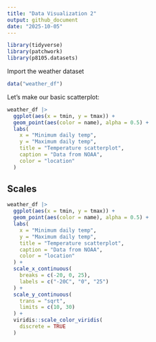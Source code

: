 ```yaml
---
title: "Data Visualization 2"
output: github_document
date: "2025-10-05"
---
```


```r
library(tidyverse)
library(patchwork)
library(p8105.datasets)
```


Import the weather dataset

```r
data("weather_df")
```


Let's make our basic scatterplot:

```r
weather_df |> 
  ggplot(aes(x = tmin, y = tmax)) + 
  geom_point(aes(color = name), alpha = 0.5) + 
  labs(
    x = "Minimum daily temp",
    y = "Maximum daily temp",
    title = "Temperature scatterplot", 
    caption = "Data from NOAA",
    color = "location"
  )
```


## Scales

```r
weather_df |> 
  ggplot(aes(x = tmin, y = tmax)) + 
  geom_point(aes(color = name), alpha = 0.5) + 
  labs(
    x = "Minimum daily temp",
    y = "Maximum daily temp",
    title = "Temperature scatterplot", 
    caption = "Data from NOAA",
    color = "location"
  ) + 
  scale_x_continuous(
    breaks = c(-20, 0, 25),
    labels = c("-20C", "0", "25")
  ) +
  scale_y_continuous(
    trans = "sqrt",
    limits = c(10, 30)
  ) +
  viridis::scale_color_viridis(
    discrete = TRUE
  )
```

